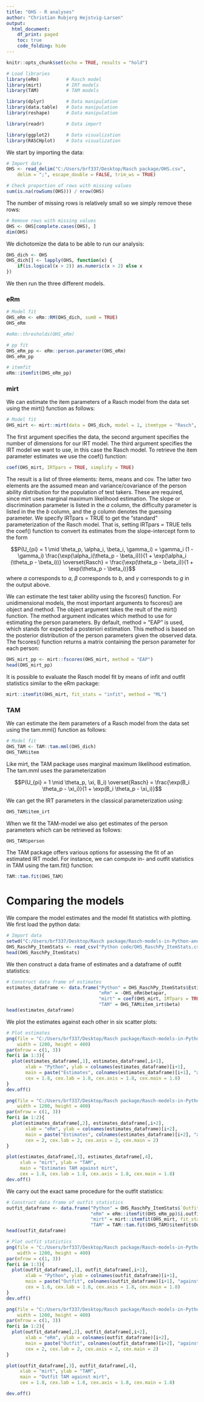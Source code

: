 ```yaml
---
title: "OHS - R analyses"
author: "Christian Rubjerg Hejstvig-Larsen"
output:
  html_document:
    df_print: paged
    toc: true
    code_folding: hide
---
```


```r
knitr::opts_chunk$set(echo = TRUE, results = "hold")

# Load libraries
library(eRm)          # Rasch model
library(mirt)         # IRT models
library(TAM)          # TAM models

library(dplyr)        # Data manipulation
library(data.table)   # Data manipulation
library(reshape)      # Data manipulation

library(readr)        # Data import

library(ggplot2)      # Data visualization
library(RASCHplot)    # Data visualization
```


We start by importing the data:

```r
# Import data
OHS <- read_delim("C:/Users/brf337/Desktop/Rasch package/OHS.csv", 
    delim = ";", escape_double = FALSE, trim_ws = TRUE)

# Check proportion of rows with missing values
sum(is.na(rowSums(OHS))) / nrow(OHS)
```
The number of missing rows is relatively small so we simply remove these rows:

```r
# Remove rows with missing values
OHS <- OHS[complete.cases(OHS), ]
dim(OHS)
```
We dichotomize the data to be able to run our analysis:

```r
OHS_dich <- OHS
OHS_dich[] <- lapply(OHS, function(x) {
    if(is.logical(x > 2)) as.numeric(x > 2) else x
})
```

We then run the three different models.



### eRm




```r
# Model fit
OHS_eRm <- eRm::RM(OHS_dich, sum0 = TRUE)
OHS_eRm
```
```r
#eRm::thresholds(OHS_eRm)
```


```r
# pp fit
OHS_eRm_pp <- eRm::person.parameter(OHS_eRm)
OHS_eRm_pp
```


```r
# itemfit
eRm::itemfit(OHS_eRm_pp)
```



### mirt
We can estimate the item parameters of a Rasch model from the data set using the mirt() function as follows:

```r
# Model fit
OHS_mirt <- mirt::mirt(data = OHS_dich, model = 1, itemtype = "Rasch", SE = TRUE)
```
The first argument specifies the data, the second argument specifies the number of dimensions for our IRT model. The third argument specifies the IRT model we want to use, in this case the Rasch model. To retrieve the item parameter estimates we use the coef() function:

```r
coef(OHS_mirt, IRTpars = TRUE, simplify = TRUE)
```
The result is a list of three elements: items, means and cov. The latter two elements are the assumed mean and variance/covariance of the person ability distribution for the population of test takers. These are required, since mirt uses marginal maximum likelihood estimation. The slope or discrimination parameter is listed in the $a$ column, the difficulty parameter is listed in the the $b$ column, and the $g$ column denotes the guessing parameter. We specify IRTpars = TRUE to get the "standard" parameterization of the Rasch model. That is, setting IRTpars = TRUE tells the coef() function to convert its estimates from the slope-intercept form to the form

$$P(U_{pi} = 1 \mid \theta_p, \alpha_i, \beta_i, \gamma_i) = \gamma_i (1 - \gamma_i) \frac{\exp(\alpha_i(\theta_p - \beta_i))}{1 + \exp(\alpha_i (\theta_p - \beta_i))} \overset{Rasch} = \frac{\exp(\theta_p - \beta_i)}{1 + \exp(\theta_p - \beta_i)}$$
where $\alpha$ corresponds to $a$, $\beta$ corresponds to $b$, and $\gamma$ corresponds to $g$ in the output above.

We can estimate the test taker ability using the fscores() function. For unidimensional models, the most important arguments to fscores() are object and method. The object argument takes the reult of the mirt() function. The method argument indicates which method to use for estimating the person parameters. By default, method = "EAP" is used, which stands for expected a posteriori estimation. This method is based on the posterior distribution of the person parameters given the observed data. The fscores() function returns a matrix containing the person parameter for each person:

```r
OHS_mirt_pp <- mirt::fscores(OHS_mirt, method = "EAP")
head(OHS_mirt_pp)
```
It is possible to evaluate the Rasch model fit by means of infit and outfit statistics similar to the eRm package:

```r
mirt::itemfit(OHS_mirt, fit_stats = "infit", method = "ML")
```


### TAM

We can estimate the item parameters of a Rasch model from the data set using the tam.mml() function as follows:

```r
# Model fit
OHS_TAM <- TAM::tam.mml(OHS_dich)
OHS_TAM$item
```

Like mirt, the TAM package uses marginal maximum likelihood estimation. The tam.mml uses the parameterization


$$P(U_{pi} = 1 \mid \theta_p, \xi, B_i) \overset{Rasch} = \frac{\exp(B_i \theta_p - \xi_i)}{1 + \exp(B_i \theta_p - \xi_i)}$$

We can get the IRT parameters in the classical parameterization using:

```r
OHS_TAM$item_irt
```

When we fit the TAM-model we also get estimates of the person parameters which can be retrieved as follows:

```r
OHS_TAM$person
```



The TAM package offers various options for assessing the fit of an estimated IRT model. For instance, we can compute in- and outfit statistics in TAM using the tam.fit() function:

```r
TAM::tam.fit(OHS_TAM)
```







# Comparing the models
We compare the model estimates and the model fit statistics with plotting. We first load the python data:


```r
# Import data
setwd("C:/Users/brf337/Desktop/Rasch package/Rasch-models-in-Python-and-R")
OHS_RaschPy_ItemStats <- read_csv("Python code/OHS_RaschPy_ItemStats.csv")
head(OHS_RaschPy_ItemStats)
```

We then construct a data frame of estimates and a dataframe of outfit statistics:

```r
# Construct data frame of estimates
estimates_dataframe <- data.frame("Python" = OHS_RaschPy_ItemStats$Estimate, 
                                  "eRm" = -OHS_eRm$betapar, 
                                  "mirt" = coef(OHS_mirt, IRTpars = TRUE, simplify = TRUE)$items[,2], 
                                  "TAM" = OHS_TAM$item_irt$beta)
head(estimates_dataframe)
```


We plot the estimates against each other in six scatter plots:

```r
# Plot estimates
png(file = "C:/Users/brf337/Desktop/Rasch package/Rasch-models-in-Python-and-R/R code/Rplots/RagainstPythonEstimates.png", 
    width = 1200, height = 400)
par(mfrow = c(1, 3))
for(i in 1:3){
  plot(estimates_dataframe[,1], estimates_dataframe[,i+1], 
       xlab = "Python", ylab = colnames(estimates_dataframe)[i+1], 
       main = paste("Estimates", colnames(estimates_dataframe)[i+1], "against Python"),
       cex = 1.8, cex.lab = 1.8, cex.axis = 1.8, cex.main = 1.8)
}
dev.off()
```


```r
png(file = "C:/Users/brf337/Desktop/Rasch package/Rasch-models-in-Python-and-R/R code/Rplots/RagainstREstimates.png", 
    width = 1200, height = 400)
par(mfrow = c(1, 3))
for(i in 1:2){
  plot(estimates_dataframe[,2], estimates_dataframe[,i+2], 
       xlab = "eRm", ylab = colnames(estimates_dataframe)[i+2], 
       main = paste("Estimates", colnames(estimates_dataframe)[i+2], "against eRm"),
       cex = 2, cex.lab = 2, cex.axis = 2, cex.main = 2)
}

plot(estimates_dataframe[,3], estimates_dataframe[,4], 
     xlab = "mirt", ylab = "TAM", 
     main = "Estimates TAM against mirt",
     cex = 1.8, cex.lab = 1.8, cex.axis = 1.8, cex.main = 1.8)
dev.off()
```

We carry out the exact same procedure for the outfit statistics:

```r
# Construct data frame of outfit statistics
outfit_dataframe <- data.frame("Python" = OHS_RaschPy_ItemStats$`Outfit MS`, 
                               "eRm" = eRm::itemfit(OHS_eRm_pp)$i.outfitMSQ, 
                               "mirt" = mirt::itemfit(OHS_mirt, fit_stats = "infit", method = "ML")$outfit,
                               "TAM" = TAM::tam.fit(OHS_TAM)$itemfit$Outfit)
head(outfit_dataframe)
```

```r
# Plot outfit statistics
png(file = "C:/Users/brf337/Desktop/Rasch package/Rasch-models-in-Python-and-R/R code/Rplots/RagainstPythonOutfit.png", 
    width = 1200, height = 400)
par(mfrow = c(1, 3))
for(i in 1:3){
  plot(outfit_dataframe[,1], outfit_dataframe[,i+1], 
       xlab = "Python", ylab = colnames(outfit_dataframe)[i+1], 
       main = paste("Outfit", colnames(outfit_dataframe)[i+1], "against Python"),
       cex = 1.8, cex.lab = 1.8, cex.axis = 1.8, cex.main = 1.8)
}
dev.off()
```

```r
png(file = "C:/Users/brf337/Desktop/Rasch package/Rasch-models-in-Python-and-R/R code/Rplots/RagainstROutfit.png", 
    width = 1200, height = 400)
par(mfrow = c(1, 3))
for(i in 1:2){
  plot(outfit_dataframe[,2], outfit_dataframe[,i+2], 
       xlab = "eRm", ylab = colnames(outfit_dataframe)[i+2], 
       main = paste("Outfit", colnames(outfit_dataframe)[i+2], "against eRm"),
       cex = 2, cex.lab = 2, cex.axis = 2, cex.main = 2)
}

plot(outfit_dataframe[,3], outfit_dataframe[,4], 
     xlab = "mirt", ylab = "TAM", 
     main = "Outfit TAM against mirt",
     cex = 1.8, cex.lab = 1.8, cex.axis = 1.8, cex.main = 1.8)

dev.off()
```














